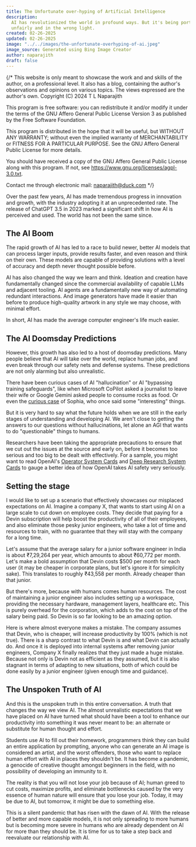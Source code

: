 ```yaml
---
title: The Unfortunate over-hyping of Artificial Intelligence
description:
  AI has revolutionized the world in profound ways. But it's being portrayed
  unfairly and in the wrong light.
created: 02-26-2025
updated: 02-26-2025
image: "../../images/the-unfortunate-overhyping-of-ai.jpeg"
image_source: Generated using Bing Image Creator
author: naparajith
draft: false
---
```


{/* This website is only meant to showcase the work and and skills of the
author, on a professional level. It also has a blog, containing the author's
observations and opinions on various topics. The views expressed are the
author's own. Copyright (C) 2024 T L Naparajith

This program is free software: you can redistribute it and/or modify it under
the terms of the GNU Affero General Public License Version 3 as published by the
Free Software Foundation.

This program is distributed in the hope that it will be useful, but WITHOUT ANY
WARRANTY; without even the implied warranty of MERCHANTABILITY or FITNESS FOR A
PARTICULAR PURPOSE. See the GNU Affero General Public License for more details.

You should have received a copy of the GNU Affero General Public License along
with this program. If not, see <https://www.gnu.org/licenses/agpl-3.0.txt>.

Contact me through electronic mail: <naparajith@duck.com> */}


Over the past few years, AI has made tremendous progress in innovation and
growth, with the industry adopting it at an unprecedented rate. The release of
ChatGPT 3.5 in 2023 marked a significant shift in how AI is perceived and used.
The world has not been the same since.

## The AI Boom

The rapid growth of AI has led to a race to build newer, better AI models that
can process larger inputs, provide results faster, and even reason and think on
their own. These models are capable of providing solutions with a level of
accuracy and depth never thought possible before.

AI has also changed the way we learn and think. Ideation and creation have
fundamentally changed since the commercial availability of capable LLMs and
adjacent tooling. AI agents are a fundamentally new way of automating redundant
interactions. And image generators have made it easier than before to produce
high-quality artwork in any style we may choose, with minimal effort.

In short, AI has made the average computer engineer's life much easier.

## The AI Doomsday Predictions

However, this growth has also led to a host of doomsday predictions. Many people
believe that AI will take over the world, replace human jobs, and even break
through our safety nets and defense systems. These predictions are not only
alarming but also unrealistic.

There have been curious cases of AI "hallucination" or AI "bypassing training
safeguards", like when Microsoft CoPilot asked a journalist to leave their wife
or Google Gemini asked people to consume rocks as food. Or even the
<A href="https://www.businessinsider.com/interview-with-sophia-ai-robot-hanson-said-it-would-destroy-humans-2017-11" target="_blank">curious case</A> 
of Sophia, who once said some "interesting" things.

But it is very hard to say what the future holds when we are still in the early
stages of understanding and developing AI. We aren't close to getting the
answers to our questions without hallucinations, let alone an AGI that wants to
do "questionable" things to humans.

Researchers have been taking the appropriate precautions to ensure that we cut
out the issues at the source and early on, before it becomes too serious and too
big to be dealt with effectively. For a sample, you might want to read OpenAI's
<A href="https://openai.com/index/operator-system-card/" target="_blank">Operator System Cards</A>
and <A href="https://openai.com/index/deep-research-system-card/" target="_blank">Deep Research System Cards</A> 
to gauge a better idea of how OpenAI takes AI safety very seriously.

## Setting the stage

I would like to set up a scenario that effectively showcases our misplaced
expectations on AI. Imagine a company X, that wants to start using AI on a large
scale to cut down on employee costs. They decide that paying for a Devin
subscription will help boost the productivity of all of their employees, and
also eliminate those pesky junior engineers, who take a lot of time and
resources to train, with no guarantee that they will stay with the company for a
long time.

Let's assume that the average salary for a junior software engineer in India is
about ₹7,29,264 per year, which amounts to about ₹60,772 per month. Let's make a
bold assumption that Devin costs $500 per month for each user (it may be cheaper
in corporate plans, but let's ignore it for simplicity sake). This translates to
roughly ₹43,558 per month. Already cheaper than that junior.

But there's more, because with humans comes human resources. The cost of
maintaining a junior engineer also includes setting up a workspace, providing
the necessary hardware, management layers, healthcare etc. This is purely
overhead for the corporation, which adds to the cost on top of the salary being
paid. So Devin is so far looking to be an amazing option.

Here is where almost everyone makes a mistake. The company assumes that Devin,
who is cheaper, will increase productivity by 100% (which is not true). There is
a sharp contrast to what Devin is and what Devin can actually do. And once it is
deployed into internal systems after removing junior engineers, Company X
finally realizes that they just made a huge mistake. Because not only is Devin
not as efficient as they assumed, but it is also stagnant in terms of adapting
to new situations, both of which could be done easily by a junior engineer
(given enough time and guidance).

## The Unspoken Truth of AI

And this is the unspoken truth in this entire conversation. A truth that changes
the way we view AI. The almost unrealistic expectations that we have placed on
AI have turned what should have been a tool to enhance our productivity into
something it was never meant to be: an alternate or substitute for human thought
and effort.

Students use AI to fill out their homework, programmers think they can build an
entire application by prompting, anyone who can generate an AI image is
considered an artist, and the worst offenders, those who want to replace human
effort with AI in places they shouldn't be. It has become a pandemic, a genocide
of creative thought amongst beginners in the field, with no possibility of
developing an immunity to it.

The reality is that you will not lose your job because of AI; human greed to cut
costs, maximize profits, and eliminate bottlenecks caused by the very essence of
human nature will ensure that you lose your job. Today, it may be due to AI, but
tomorrow, it might be due to something else.

This is a silent pandemic that has risen with the dawn of AI. With the release
of better and more capable models, it is not only spreading to more humans but
is becoming more severe in humans who are already dependent on AI for more than
they should be. It is time for us to take a step back and reevaluate our
relationship with AI.
